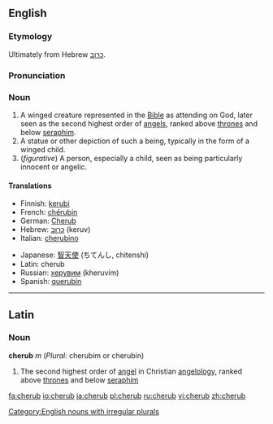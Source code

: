 {{see|Cherub}}
==English==

===Etymology===
Ultimately from Hebrew [[כרוב]].

===Pronunciation===
{{IPA|/ˈʧɛrəb/}}

===Noun===
{{en-noun|pl2=cherubim}}

# A winged creature represented in the [[Bible]] as attending on God, later seen as the second highest order of [[angels]], ranked above [[throne]]s and below [[seraph]]im.
# A statue or other depiction of such a being, typically in the form of a winged child.
# (''figurative'') A person, especially a child, seen as being particularly innocent or angelic.

====Translations====
{{top}}
*Finnish: [[kerubi]]
*French: [[chérubin]] {{m}}
*German: [[Cherub]] {{m}}
*Hebrew: [[כרוב|כרוּב]] (keruv) {{m}}
*Italian: [[cherubino]] {{m}}
{{mid}}
*Japanese: [[智天使]] (ちてんし, chitenshi)
*Latin: cherub {{m}}
*Russian: [[херувим]] (kheruvím) {{m}}
*Spanish: [[querubín]] {{m}}
{{bottom}}

[[Category:English nouns with irregular plurals]]

----
==Latin==

===Noun===
'''cherub''' ''m'' (''Plural:'' cherubim or cherubin)

# The second highest order of [[angel]] in Christian [[angelology]], ranked above [[throne]]s and below [[seraph]]im

[[fa:cherub]]
[[io:cherub]]
[[ja:cherub]]
[[pl:cherub]]
[[ru:cherub]]
[[vi:cherub]]
[[zh:cherub]]